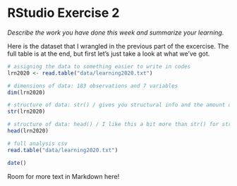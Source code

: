 # RStudio Exercise 2

*Describe the work you have done this week and summarize your learning.*

Here is the dataset that I wrangled in the previous part of the excercise. The full table is at the end, but first let's just take a look at what we've got.

```r

# assigning the data to something easier to write in codes
lrn2020 <- read.table("data/learning2020.txt")

# dimensions of data: 183 observations and 7 variables
dim(lrn2020)

# structure of data: str() / gives you structural info and the amount of obs. & variables
str(lrn2020)

# structure of data: head() / I like this a bit more than str() for structural info, easier to read!
head(lrn2020)

# full analysis csv
read.table("data/learning2020.txt")

date()

```

Room for more text in Markdown here!